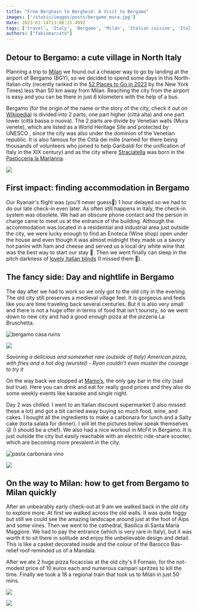 ```yaml
---
title: "From Berghain to Bergheim: A Visit to Bergamo"
images: ['/static/images/posts/bergamo_mura.jpg']
date: 2023-01-14T13:08:25.499Z
tags: ['travel', 'Italy', 'Bergamo', 'Milan', 'Italian cuisine', 'Italian culture', 'Italian history', 'Italian wine', 'Italian architecture', 'UNESCO World Heritage Site', 'Venetian walls', 'pizza', 'gay bar', 'karaoke night', 'electric ride-share scooter', 'pasta carbonara', 'foodies', 'food']
authors: ["fabiomarcato"]
---
```

## Detour to Bergamo: a cute village in North Italy

Planning a trip to [Milan](https://www.thefabryk.com/blog/best-aperitivo-milan/) we found out a cheaper way to go by landing at the airport of Bergamo (BGY), so we decided to spend some days in this North-Italian city (recently ranked in the [52 Places to Go in 2023](https://www.nytimes.com/interactive/2023/travel/52-places-travel-2023.html) by the New York Times) less than 50 km away from Milan. Reaching the city from the airport is easy and you can be there in just 6 kilometers with the help of a bus. 

Bergamo (for the origin of the name or the story of the city, check it out on [Wikipedia](https://en.wikipedia.org/wiki/Bergamo)) is divided into 2 parts, one part higher (città alta) and one part lower (città bassa o nuova). The 2 parts are divide by Venetian walls (Mura venete), which are listed as a World Heritage Site and protected by UNESCO , since the city was also under the dominion of the Venetian republic. It is also famous for the Città dei mille (named for there being thousands of volunteers who joined to help Garibaldi for the unification of Italy in the XIX century) and as the city where [Straciatella](https://en.wikipedia.org/wiki/Stracciatella_(ice_cream)) was born in the [Pasticceria la Marianna](https://lamarianna.it/).

![](https://res.cloudinary.com/dx4cuted1/image/upload/q_60/v1666531369/italy%202022/bergamo_alta.jpg)

## First impact: finding accommodation in Bergamo

Our Ryanair's flight was (you’ll never guess🤪) 1 hour delayed so we had to do our late check-in even later. As often still happens in Italy, the check-in system was obsolete. We had an obscure phone contact and the person in charge came to meet us at the entrance of the building. Although the accommodation was located in a residential and industrial area just outside the city, we were lucky enough to find an Enoteca (Wine shop) open under the house and even though it was almost midnight they made us a savory hot panini with ham and cheese and served us a local dry white wine that was the best way to start our stay 🤩. Then we went finally can sleep in the pitch darkness of [lovely Italian blinds](https://www.quora.com/Why-does-every-house-building-in-Europe-Specifically-Italy-have-rolling-window-shutters-while-they-are-never-seen-in-America) (I missed them 🫣).

## The fancy side: Day and nightlife in Bergamo

The day after we had to work so we only got to the old city in the evening. The old city still preserves a medieval village feel. It is gorgeous and feels like you are time traveling back several centuries. But it is also very small and there is not a huge offer in terms of food that isn't touristy, so we went down to new city and had a good enough pizza at the pizzeria La Bruschetta.

![bergamo casa ruins](https://res.cloudinary.com/dx4cuted1/image/upload/q_60/v1666531384/italy%202022/1FC51D70-25A4-4F40-B4BB-99E88DC00045_s9pnlc.jpg)

![](https://res.cloudinary.com/dx4cuted1/image/upload/q_60/v1666531377/italy%202022/pizza_americana_wrustel_fries.jpg)

*Savoring a delicious and somewhat rare (outside of Italy) American pizza, with fries and a hot dog (wurstel) - Ryan couldn't even muster the courage to try it*

On the way back we stopped at [Mamo’s](https://www.instagram.com/mamos_queer_bergamo/?hl=en), the only gay bar in the city (sad but true). Here you can drink and eat for really good prices and they also do some weekly events like karaoke and single night.

Day 2 was chilled. I went to an Italian discount supermarket (I also missed these a lot) and got a bit carried away buying so much food, wine, and cakes. I bought all the ingredients to make a carbonara for lunch and a Salty cake (torta salata for dinner). I will let the pictures below speak themselves 😜 (I should be a chef). We also had a nice workout in McFit in Bergamo. It is just outside the city but easily reachable with an electric ride-share scooter, which are becoming more prevalent in the city.

![pasta carbonara vino](https://res.cloudinary.com/dx4cuted1/image/upload/q_60/v1666531386/italy%202022/pasta_carbonara.jpg)

![](https://res.cloudinary.com/dx4cuted1/image/upload/q_60/v1666531373/italy%202022/torta_salata_speck.jpg)

## On the way to Milan: how to get from Bergamo to Milan quickly

After an unbearably early check-out at 9 am we walked back in the old city to explore more. At first we walked across the old walls. It was quite foggy but still we could see the amazing landscape around just at the foot of Alps and some vines. Then we went to the cathedral, Basilica di Santa Maria Maggiore. We had to pay the entrance (which is very rare in Italy), but it was worth it to sit there in solitude and enjoy the unbelievable design and detail. This is like a casket decorated inside and the colour of the Barocco Bas-relief roof reminded us of a Mandala.

After we ate 2 huge pizza focaccias at the old city's Il Fornaio, for the not-modest price of 10 euros each and numerous campari spritzes to kill the time. Finally we took a 18 a regional train that took us to Milan in just 50 mins.

![](https://res.cloudinary.com/dx4cuted1/image/upload/q_60/v1666531381/italy%202022/bergamo_cathedral_duomo.jpg)

![](https://res.cloudinary.com/dx4cuted1/image/upload/q_60/v1666531373/italy%202022/101CAAEC-A36F-4BF1-B1B5-207AA78616D8_xxd1iy.jpg)